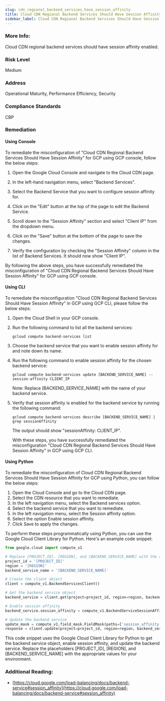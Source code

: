 ```yaml
---
slug: cdn_regional_backend_services_have_session_affinity
title: Cloud CDN Regional Backend Services Should Have Session Affinity
sidebar_label: Cloud CDN Regional Backend Services Should Have Session Affinity
---
```


### More Info:

Cloud CDN regional backend services should have session affinity enabled.

### Risk Level

Medium

### Address

Operational Maturity, Performance Efficiency, Security

### Compliance Standards

CBP

### Remediation

#### Using Console

To remediate the misconfiguration of "Cloud CDN Regional Backend Services Should Have Session Affinity" for GCP using GCP console, follow the below steps:

1. Open the Google Cloud Console and navigate to the Cloud CDN page.

2. In the left-hand navigation menu, select "Backend Services".

3. Select the Backend Service that you want to configure session affinity for.

4. Click on the "Edit" button at the top of the page to edit the Backend Service.

5. Scroll down to the "Session Affinity" section and select "Client IP" from the dropdown menu.

6. Click on the "Save" button at the bottom of the page to save the changes.

7. Verify the configuration by checking the "Session Affinity" column in the list of Backend Services. It should now show "Client IP".

By following the above steps, you have successfully remediated the misconfiguration of "Cloud CDN Regional Backend Services Should Have Session Affinity" for GCP using GCP console.

#### Using CLI

To remediate the misconfiguration "Cloud CDN Regional Backend Services Should Have Session Affinity" in GCP using GCP CLI, please follow the below steps:

1. Open the Cloud Shell in your GCP console.

2. Run the following command to list all the backend services:

   ```
   gcloud compute backend-services list
   ```

3. Choose the backend service that you want to enable session affinity for and note down its name.

4. Run the following command to enable session affinity for the chosen backend service:

   ```
   gcloud compute backend-services update [BACKEND_SERVICE_NAME] --session-affinity CLIENT_IP
   ```

   Note: Replace [BACKEND_SERVICE_NAME] with the name of your backend service.

5. Verify that session affinity is enabled for the backend service by running the following command:

   ```
   gcloud compute backend-services describe [BACKEND_SERVICE_NAME] | grep sessionAffinity
   ```

   The output should show "sessionAffinity: CLIENT_IP".

   With these steps, you have successfully remediated the misconfiguration "Cloud CDN Regional Backend Services Should Have Session Affinity" in GCP using GCP CLI.

#### Using Python

To remediate the misconfiguration of Cloud CDN Regional Backend Services Should Have Session Affinity for GCP using Python, you can follow the below steps:

1. Open the Cloud Console and go to the Cloud CDN page.
2. Select the CDN resource that you want to remediate.
3. In the left navigation menu, select the Backend services option.
4. Select the backend service that you want to remediate.
5. In the left navigation menu, select the Session affinity option.
6. Select the option Enable session affinity.
7. Click Save to apply the changes.

To perform these steps programmatically using Python, you can use the Google Cloud Client Library for Python. Here's an example code snippet:

```python
from google.cloud import compute_v1

# Replace [PROJECT_ID], [REGION], and [BACKEND_SERVICE_NAME] with the appropriate values
project_id = '[PROJECT_ID]'
region = '[REGION]'
backend_service_name = '[BACKEND_SERVICE_NAME]'

# Create the client object
client = compute_v1.BackendServicesClient()

# Get the backend service object
backend_service = client.get(project=project_id, region=region, backend_service=backend_service_name)

# Enable session affinity
backend_service.session_affinity = compute_v1.BackendServiceSessionAffinity.CLIENT_IP

# Update the backend service
update_mask = compute_v1.field_mask.FieldMask(paths=['session_affinity'])
response = client.update(project=project_id, region=region, backend_service=backend_service_name, backend_service_resource=backend_service, update_mask=update_mask)
```

This code snippet uses the Google Cloud Client Library for Python to get the backend service object, enable session affinity, and update the backend service. Replace the placeholders [PROJECT_ID], [REGION], and [BACKEND_SERVICE_NAME] with the appropriate values for your environment.


### Additional Reading:

- [https://cloud.google.com/load-balancing/docs/backend-service#session_affinity](https://cloud.google.com/load-balancing/docs/backend-service#session_affinity) 


